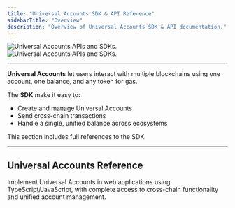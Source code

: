 ```yaml
---
title: "Universal Accounts SDK & API Reference"
sidebarTitle: "Overview"
description: "Overview of Universal Accounts SDK & API documentation."
---
```


<img
  className="block dark:hidden"
  src="/api-reference/images/apis-image.png"
  alt="Universal Accounts APIs and SDKs."
/>
<img
  className="hidden dark:block"
  src="/api-reference/images/apis-image.png"
  alt="Universal Accounts APIs and SDKs."
/>

---

**Universal Accounts** let users interact with multiple blockchains using one account, one balance, and any token for gas.

The **SDK** make it easy to:
 - Create and manage Universal Accounts
 - Send cross-chain transactions
 - Handle a single, unified balance across ecosystems

<Info>
This section includes full references to the SDK.
</Info>

---

## Universal Accounts Reference

<CardGroup cols={1}>
  <Card title="Web SDK Reference" href="/universal-accounts/sdk/web" icon="computer-classic">
    Implement Universal Accounts in web applications using TypeScript/JavaScript, with complete access to cross-chain functionality and unified account management.
  </Card>
</CardGroup>
